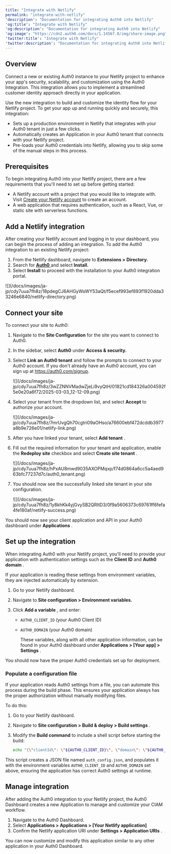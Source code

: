 ```yaml
---
title: "Integrate with Netlify"
permalink: "integrate-with-netlify"
'description': "Documentation for integrating Auth0 into Netlify"
'og:title': "Integrate with Netlify"
'og:description': "Documentation for integrating Auth0 into Netlify"
'og:image': "https://cdn2.auth0.com/docs/1.14567.0/img/share-image.png"
'twitter:title': "Integrate with Netlify"
'twitter:description': "Documentation for integrating Auth0 into Netlify"
---
```


## Overview

Connect a new or existing Auth0 instance to your Netlify project to enhance your app's security, scalability, and customization using the Auth0 Integration. This integration allows you to implement a streamlined customer identity approach directly in your application.

Use the new integration to build and customize the identity flow for your Netlify project. To get your app up and running quickly and securely, this integration:

* Sets up a production environment in Netlify that integrates with your Auth0 tenant in just a few clicks.
* Automatically creates an Application in your Auth0 tenant that connects with your Netlify project.
* Pre-loads your Auth0 credentials into Netlify, allowing you to skip some of the manual steps in this process.

## Prerequisites

To begin integrating Auth0 into your Netlify project, there are a few requirements that you'll need to set up before getting started:

* A Netlify account with a project that you would like to integrate with. Visit [Create your Netlify account](https://www.netlify.com/) to create an account.
* A web application that requires authentication, such as a React, Vue, or static site with serverless functions.

## Add a Netlify integration

After creating your Netlify account and logging in to your dashboard, you can begin the process of adding an integration. To add the Auth0 integration to an existing Netlify project:

1. From the Netlify dashboard, navigate to **Extensions > Directory.**
2. Search for [**Auth0** ](https://app.netlify.com/extensions/auth0)and select **Install.**
3. Select **Install** to proceed with the installation to your Auth0 integration portal.

<Frame>![](/docs/images/ja-jp/cdy7uua7fh8z/18pdegCJ6AHGyWsWY53aQt/f5ecef993ef893f1920dda33246e6840/netlify-directory.png)</Frame>

## Connect your site

To connect your site to Auth0:

1. Navigate to the **Site Configuration** for the site you want to connect to Auth0.
2. In the sidebar, select **Auth0** under **Access & security.**
3. Select **Link an Auth0 tenant** and follow the prompts to connect to your Auth0 account. If you don't already have an Auth0 account, you can sign up at https://auth0.com/signup.

   <Frame>![](/docs/images/ja-jp/cdy7uua7fh8z/3wZZNNVMadwZjeLi9vyQtH/01821cd184326a004592f5e0e20a6f72/2025-03-03_12-12-09.png)</Frame>

4. Select your tenant from the dropdown list, and select **Accept** to authorize your account.

   <Frame>![](/docs/images/ja-jp/cdy7uua7fh8z/7mrUvgQh70cgtri09aOHso/a76600ebf472dcddb3977a8b9e726e01/netlify-link.png)</Frame>

5. After you have linked your tenant, select **Add tenant** .
6. Fill out the required information for your tenant and application, enable the **Redeploy site** checkbox and select **Create site tenant** .

   <Frame>![](/docs/images/ja-jp/cdy7uua7fh8z/hPxAU8mwd9035AXOPMqxp/f74d0864a6cc5a4aed963bfc77237d7c/auth0_tenant.png)</Frame>

7. You should now see the successfully linked site tenant in your site configuration.

   <Frame>![](/docs/images/ja-jp/cdy7uua7fh8z/1y8khKk4yjGvySB2QRItD3/0f9a5606373c69761ff6fefa4fe180af/netlify-success.png)</Frame>

<Callout icon="file-lines" color="#0EA5E9" iconType="regular">

You should now see your client application and API in your Auth0 dashboard under **Applications** .

</Callout>

## Set up the integration

When integrating Auth0 with your Netlify project, you'll need to provide your application with authentication settings such as the **<Tooltip data-tooltip-id="react-containers-DefinitionTooltip-4" href="/docs/ja-jp/glossary?term=client-id" tip="クライアントID: Auth0から登録されたリソースに与えられる識別値。" cta="用語集の表示">Client ID</Tooltip>** and **Auth0 domain** .

If your application is reading these settings from environment variables, they are injected automatically by extension.

1. Go to your Netlify dashboard.
2. Navigate to **Site configuration > Environment variables.**
3. Click **Add a variable** , and enter:

   * `AUTH0_CLIENT_ID` (your Auth0 Client ID)
   * `AUTH0_DOMAIN` (your Auth0 domain)

     <Callout icon="file-lines" color="#0EA5E9" iconType="regular">

     These variables, along with all other application information, can be found in your Auth0 dashboard under **Applications > [Your app] > Settings** .

     </Callout>

You should now have the proper Auth0 credentials set up for deployment.

### Populate a configuration file

If your application reads Auth0 settings from a file, you can automate this process during the build phase. This ensures your application always has the proper authorization without manually modifying files.

To do this:

1. Go to your Netlify dashboard.
2. Navigate to **Site configuration > Build & deploy > Build settings** .
3. Modify the **Build command** to include a shell script before starting the build:

   ```bash wrap lines
   echo "{\"clientId\": \"${AUTH0_CLIENT_ID}\", \"domain\": \"${AUTH0_DOMAIN}\"}" > auth_config.json && npm run build
   ```

   

   

This script creates a JSON file named `auth_config.json`, and populates it with the environment variables `AUTH0_CLIENT_ID` and `AUTH0_DOMAIN` set above, ensuring the application has correct Auth0 settings at runtime.

## Manage integration

After adding the Auth0 integration to your Netlify project, the <Tooltip data-tooltip-id="react-containers-DefinitionTooltip-0" href="/docs/ja-jp/glossary?term=auth0-dashboard" tip="Auth0 Dashboard: サービスを構成するためのAuth0の主製品。" cta="用語集の表示">Auth0 Dashboard</Tooltip> creates a new Application to manage and customize your CIAM workflow.

1. Navigate to the Auth0 Dashboard.
2. Select **Applications > Applications > [Your Netlify application]**
3. Confirm the Netlify application URI under **Settings > Application URIs** .

You can now customize and modify this application similar to any other application in your Auth0 Dashboard.